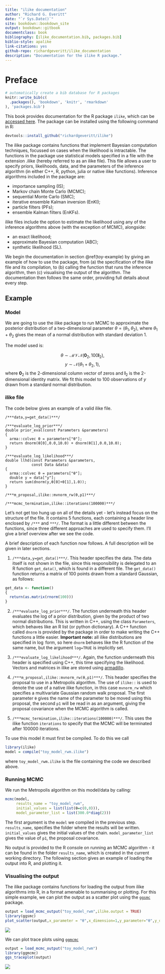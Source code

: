 ```yaml
--- 
title: "ilike documentation"
author: "Richard G. Everitt"
date: "`r Sys.Date()`"
site: bookdown::bookdown_site
output: bookdown::gitbook
documentclass: book
bibliography: [ilike_documentation.bib, packages.bib]
biblio-style: apalike
link-citations: yes
github-repo: richardgeveritt/ilike_documentation
description: "Documentation for the ilike R package."
---
```


# Preface

```r
# automatically create a bib database for R packages
knitr::write_bib(c(
  .packages(), 'bookdown', 'knitr', 'rmarkdown'
), 'packages.bib')
```

This book provides documentation for the R package `ilike`, which can be [accessed here](https://github.com/richardgeveritt/ilike). The package can be installed using the following command in R:

```r
devtools::install_github("richardgeveritt/ilike")
```

The ilike package contains functions that implement Bayesian computation techniques, focussed on cases when the likelihood is intractable. The functions in the package use statistical models specified in a file with the extension .ilike (hereby referred to as an ilike file). This file allows a user to specify priors, likelihoods, data, and the parameters of the inference algorithm (in either C++, R, python, julia or native ilike functions). Inference algorithms included in the package are:

* importance sampling (IS);
* Markov chain Monte Carlo (MCMC);
* sequential Monte Carlo (SMC);
* iterative ensemble Kalman inversion (EnKI);
* particle filters (PFs);
* ensemble Kalman filters (EnKFs).

ilike files include the option to estimate the likelihood using any of the inference algorithms above (with the exception of MCMC), alongside: 

* an exact likelihood;
* approximate Bayesian computation (ABC);
* synthetic likelihood (SL).

We begin the documentation in section \@ref(toy-example) by giving an example of how to use the package, from (a) the specification of the ilike file and its compilation, to (b) calling the function that runs the inference algorithm, then (c) visualising the output of the algorithm. The documentation then follows the same order, providing full details about every step.

## Example {#toy-example}

### Model

We are going to use the ilike package to run MCMC to approximate the posterior distribution of a two-dimensional parameter $\theta = (\theta_1,\theta_2)$, where $\theta_1 + \theta_2$ gives the mean of a normal distribution with standard deviation 1.

The model used is:

$$
\theta \sim \mathcal{MVN}(\mathbf{0}_2,100 \mathbf{I}_2),
$$
$$
y \sim \mathcal{N}(\theta_1 + \theta_2,1),
$$
where $\mathbf{0}_2$ is the 2-dimensional column vector of zeros and $\mathbf{I}_2$ is the 2-dimensional identity matrix. We fit this model to 100 observations of $y$ drawn from a standard normal distribution.

### ilike file

The code below gives an example of a valid ilike file.

```Rcpp
/***data,y=get_data()***/

/***evaluate_log_prior***/
double prior_eval(const Parameters &parameters)
{
  arma::colvec θ = parameters["θ"];
  return dnorm(θ[0],0.0,10.0) + dnorm(θ[1],0.0,10.0);
}

/***evaluate_log_likelihood***/
double llhd(const Parameters &parameters,
            const Data &data)
{
  arma::colvec θ = parameters["θ"];
  double y = data["y"];
  return sum(dnorm(y,θ[0]+θ[1],1.0));
}

/***m_proposal,ilike::mvnorm_rw(θ,p1)***/

/***mcmc_termination,ilike::iterations(100000)***/
```

Let's not get too hung up on all of the details yet - let's instead focus on the structure of the file. It contains 5 functions, each containing a header line enclosed by `/***` and `***/`. The format is a little different between the functions, since three different approaches are used to specify them. I'll give a brief overview after we see the code.

A brief description of each function now follows. A full description will be given in later sections.

1. `/***data,y=get_data()***/`. This header specifies the data. The data itself is not shown in the file, since this responsibility is delegated to an R function `get_data()`, which is found in a different file. The `get_data()` function returns a matrix of 100 points drawn from a standard Gaussian, as follows:

```r
get_data <- function()
{
  return(as.matrix(rnorm(100)))
}
```

2. `/***evaluate_log_prior***/`. The function underneath this header evaluates the log of a prior distribution, given by the product of two normal distributions. This is written in C++, using the class `Parameters`, which behaves like an R list (or python dictionary). A C++ function called `dnorm` is provided by the package in order to make writing the C++ functions a little easier. **Important note:** all ilike distributions are specified in $\log$ form, so here `dnorm` behaves like the R function of the same name, but the argument `log=TRUE` is implicitly set.

3. `/***evaluate_log_likelihood***/`. Again, the function underneath this header is specified using C++, this time specifying the likelihood. Vectors and matrices in ilike are stored using [armadillo](https://arma.sourceforge.net/docs.html).

4. `/***m_proposal,ilike::mvnorm_rw(θ,p1)***/`. This header specifies the proposal to use in a Metropolis algorithm. The use of `ilike::` is used to denote the use of a native ilike function, in this case `mvnorm_rw` which specifies a multivariate Gaussian random walk proposal. The first parameter `θ` gives the name of the parameter to be moved using this proposal, the second `p1` will be read in as an argument, giving the proposal covariance when the MCMC algorithm is called.

5. `/***mcmc_termination,ilike::iterations(100000)***/`. This uses the ilike function `iterations` to specify that the MCMC will be terminated after 100000 iterations.

To use this model it must first be compiled. To do this we call

```r
library(ilike)
model = compile("toy_model_rwm.ilike")
```

where `toy_model_rwm.ilike` is the file containing the code we described above.

### Running MCMC

We run the Metropolis algorithm on this model/data by calling:

```r
mcmc(model,
     results_name = "toy_model_rwm",
     initial_values = list(list(θ=c(0,0))),
     model_parameter_list = list(300.0*diag(2)))
```

The first argument is the `model` we compiled in the previous step. `results_name`, specifies the folder where the results will be written. `initial_values` gives the initial values of the chain. `model_parameter_list` gives the value of `p1`, the proposal covariance.

No output is provided to the R console on running an MCMC algorithm - it can be found in the folder `results_name`, which is created in the current working directory. The following section gives an example of loading the output into R, and plotting it.

### Visualising the output

The ilike package contains functions for loading the output from ilike algorithms into R, in a format amenable to summarising or plotting. For this simple example, we can plot the output as a scatter plot using the [`ggsmc`](https://CRAN.R-project.org/package=ggsmc) package.

```r
output = load_mcmc_output("toy_model_rwm",ilike.output = TRUE)
library(ggsmc)
plot_scatter(output,x_parameter = "θ",x_dimension=1,y_parameter="θ",y_dimension=2,use_initial_points = FALSE)
```

![](toy_scatter.png)

We can plot trace plots using [`ggmcmc`](https://CRAN.R-project.org/package=ggmcmc)

```r
output = load_mcmc_output("toy_model_rwm")
library(ggmcmc)
ggs_traceplot(output)
```

![](toy_trace.png)

